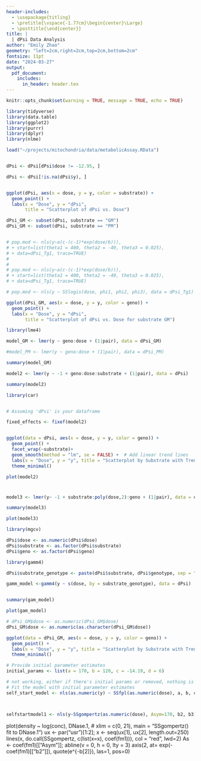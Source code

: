 ```yaml
---
header-includes:
  - \usepackage{titling}
  - \pretitle{\vspace{-1.77cm}\begin{center}\Large}
  - \posttitle{\end{center}}
title: |
  | dPsi Data Analysis
author: "Emily Zhao"
geometry: "left=2cm,right=2cm,top=2cm,bottom=2cm"
fontsize: 11pt
date: "2024-03-27"
output:
  pdf_document:
    includes:
      in_header: header.tex
---
```


```r
knitr::opts_chunk$set(warning = TRUE, message = TRUE, echo = TRUE)
```


```r

library(tidyverse)
library(data.table)
library(ggplot2)
library(purrr)
library(dplyr)
library(nlme)

```

```r

load("~/projects/mitochondria/data/metabolicAssay.RData")


dPsi <- dPsi[dPsi$dose != -12.95, ]

dPsi <- dPsi[!is.na(dPsi$y), ]



```

```r
ggplot(dPsi, aes(x = dose, y = y, color = substrate)) +
  geom_point() +
  labs(x = "Dose", y = "dPsi",
       title = "Scatterplot of dPsi vs. Dose")
```




```r

dPsi_GM <- subset(dPsi, substrate == "GM")
dPsi_GM <- subset(dPsi, substrate == "PM")


# pop.mod <- nls(y~a(c-(c-1)*exp(dose/b))),
# + start=list(theta1 = 400, theta2 = -49, theta3 = 0.025),
# + data=dPsi_Tg1, trace=TRUE)
# 
# 
# pop.mod <- nls(y~a(c-(c-1)*exp(dose/b))),
# + start=list(theta1 = 400, theta2 = -49, theta3 = 0.025),
# + data=dPsi_Tg1, trace=TRUE)

```

```r
# pop.mod <- nls(y ~ SSlogis(dose, phi1, phi2, phi3), data = dPsi_Tg1)
```


```r

ggplot(dPsi_GM, aes(x = dose, y = y, color = geno)) +
  geom_point() +
  labs(x = "Dose", y = "dPsi",
       title = "Scatterplot of dPsi vs. Dose for substrate GM")
```


```r
library(lme4)
```


```r

model_GM <- lmer(y ~ geno:dose + (1|pair), data = dPsi_GM)

#model_PM <- lmer(y ~ geno:dose + (1|pair), data = dPsi_PM)

summary(model_GM)

model2 <- lmer(y ~ -1 + geno:dose:substrate + (1|pair), data = dPsi)

summary(model2)

library(car)



```

```r
# Assuming 'dPsi' is your dataframe

fixed_effects <- fixef(model2)


ggplot(data = dPsi, aes(x = dose, y = y, color = geno)) +
  geom_point() +
  facet_wrap(~substrate)+
  geom_smooth(method = "lm", se = FALSE) +  # Add linear trend lines
  labs(x = "Dose", y = "y", title = "Scatterplot by Substrate with Trend Lines") +
  theme_minimal()

```

```r
plot(model2)

```

# 
```r
model3 <- lmer(y~ -1 + substrate:poly(dose,2):geno + (1|pair), data = dPsi)

summary(model3)
```

```r
plot(model3)
```


```r
library(mgcv)

dPsi$dose <- as.numeric(dPsi$dose)
dPsi$substrate <- as.factor(dPsi$substrate)
dPsi$geno <- as.factor(dPsi$geno)

library(gamm4)

dPsi$substrate_genotype <- paste(dPsi$substrate, dPsi$genotype, sep = "_")

gamm_model <-gamm4(y ~ s(dose, by = substrate_genotype), data = dPsi)


summary(gam_model)
```

```r
plot(gam_model)
```


```r
# dPsi_GM$dose <- as.numeric(dPsi_GM$dose)
dPsi_GM$dose <- as.numeric(as.character(dPsi_GM$dose))


```


```r
ggplot(data = dPsi_GM, aes(x = dose, y = y, color = geno)) +
  geom_point() +
  labs(x = "Dose", y = "y", title = "Scatterplot by Substrate with Trend Lines") +
  theme_minimal()
```



```r

# Provide initial parameter estimates
initial_params <- list(a = 170, b = 120, c = -14.19, d = 6)

# not working, either if there's initial params or removed, nothing is working
# Fit the model with initial parameter estimates
self_start_model <- nls(as.numeric(y) ~ SSfpl(as.numeric(dose), a, b, c, d)|geno, data = dPsi_GM, start = initial_params)



selfstartmodel1 <- nls(y~SSgompertz(as.numeric(dose), Asym=170, b2, b3)|geno, data=dPsi_GM)


```
plot(density ~ log(conc), DNase.1, # xlim = c(0, 21),
     main = "SSgompertz() fit to DNase.1")
ux <- par("usr")[1:2]; x <- seq(ux[1], ux[2], length.out=250)
lines(x, do.call(SSgompertz, c(list(x=x), coef(fm1))), col = "red", lwd=2)
As <- coef(fm1)[["Asym"]]; abline(v = 0, h = 0, lty = 3)
axis(2, at= exp(-coef(fm1)[["b2"]]), quote(e^{-b[2]}), las=1, pos=0)

